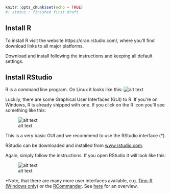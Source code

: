 ```r
knitr::opts_chunk$set(echo = TRUE)
#! status : finished first draft
```

## Install R 

To install R visit the website https://cran.rstudio.com/, where you'll find download links to all major platforms. 

Download and install following the instructions and keeping all default settings.


## Install RStudio

R is a command line program. On Linux it looks like this:
![alt text](../figures/rterminal.png)

Luckily, there are some Graphical User Interfaces (GUI) to R. 
If you're on Windows, R is already shipped with one.
If you click on the R icon you'll see something like this:

![alt text](https://upload.wikimedia.org/wikipedia/commons/thumb/9/94/Regression_cercle_coope_gruntz_GNU_R.png/800px-Regression_cercle_coope_gruntz_GNU_R.png)

This is a very basic GUI and we recommend to use the RStudio interface (*).

RStudio can be downloaded and installed from [www.rstudio.com](https://www.rstudio.com/products/RStudio/#Desktop).

Again, simply follow the instructions. 
If you open RStudio it will look like this:

![alt text](../figures/rstudio_basic.png)



*Note, that there are many more user interfaces available, e.g. [Tinn-R (Windows only)](http://www.sciviews.org/Tinn-R/) or the [RCommander](http://socserv.mcmaster.ca/jfox/Misc/Rcmdr/). See [here](http://www.sciviews.org/_rgui/) for an overview.
